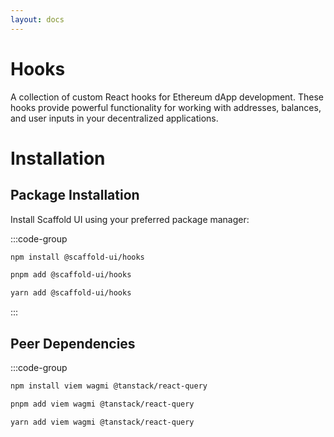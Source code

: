 ```yaml
---
layout: docs
---
```


# Hooks

A collection of custom React hooks for Ethereum dApp development. These hooks provide powerful functionality for working with addresses, balances, and user inputs in your decentralized applications.

# Installation

## Package Installation

Install Scaffold UI using your preferred package manager:

:::code-group

```bash [npm]
npm install @scaffold-ui/hooks
```

```bash [pnpm]
pnpm add @scaffold-ui/hooks
```

```bash [yarn]
yarn add @scaffold-ui/hooks
```

:::

## Peer Dependencies

:::code-group

```bash [npm]
npm install viem wagmi @tanstack/react-query
```

```bash [pnpm]
pnpm add viem wagmi @tanstack/react-query
```

```bash [yarn]
yarn add viem wagmi @tanstack/react-query
```
